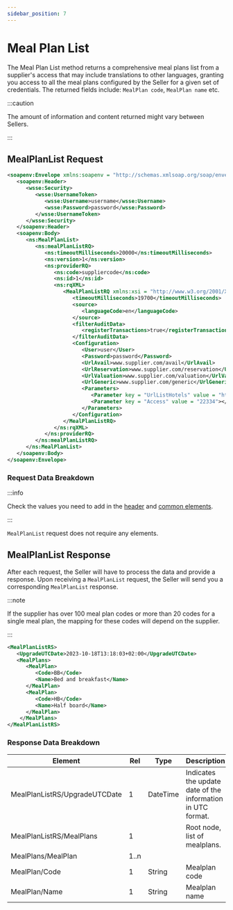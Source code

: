 ```yaml
---
sidebar_position: 7
---
```


# Meal Plan List

The Meal Plan List method returns a comprehensive meal plans list from a supplier's access that may include translations to other languages, granting you access to all the meal plans configured by the Seller for a given set of credentials. The returned fields include: `MealPlan code`, `MealPlan name` etc.

:::caution

The amount of information and content returned might vary between Sellers.

:::

## MealPlanList Request

```xml
<soapenv:Envelope xmlns:soapenv = "http://schemas.xmlsoap.org/soap/envelope/" xmlns:ns = "http://schemas.xmltravelgate.com/hub/2012/06" xmlns:wsse = "http://docs.oasis-open.org/wss/2004/01/oasis-200401-wss-wssecurity-secext-1.0.xsd">
   <soapenv:Header>
      <wsse:Security>
         <wsse:UsernameToken>
            <wsse:Username>username</wsse:Username>
            <wsse:Password>password</wsse:Password>
         </wsse:UsernameToken>
      </wsse:Security>
   </soapenv:Header>
   <soapenv:Body>
      <ns:MealPlanList>
         <ns:mealPlanListRQ>
            <ns:timeoutMilliseconds>20000</ns:timeoutMilliseconds>
            <ns:version>1</ns:version>
            <ns:providerRQ>
               <ns:code>suppliercode</ns:code>
               <ns:id>1</ns:id>
               <ns:rqXML>
                  <MealPlanListRQ xmlns:xsi = "http://www.w3.org/2001/XMLSchema-instance" xmlns:xsd = "http://www.w3.org/2001/XMLSchema">
                     <timeoutMilliseconds>19700</timeoutMilliseconds>
                     <source>
                        <languageCode>en</languageCode>
                     </source>
                     <filterAuditData>
                        <registerTransactions>true</registerTransactions>
                     </filterAuditData>
                     <Configuration>
                        <User>user</User>
                        <Password>password</Password>
                        <UrlAvail>www.supplier.com/avail</UrlAvail>
                        <UrlReservation>www.supplier.com/reservation</UrlReservation>
                        <UrlValuation>www.supplier.com/valuation</UrlValuation>
                        <UrlGeneric>www.supplier.com/generic</UrlGeneric>
                        <Parameters>
                           <Parameter key = "UrlListHotels" value = "http://www.supplier.com/ListHotels"></Parameter>
                           <Parameter key = "Access" value = "22334"></Parameter>
                        </Parameters>
                     </Configuration>
                  </MealPlanListRQ>
               </ns:rqXML>
            </ns:providerRQ>
         </ns:mealPlanListRQ>
      </ns:MealPlanList>
   </soapenv:Body>
</soapenv:Envelope>
```

### Request Data Breakdown

:::info

Check the values you need to add in the [header](../making-requests/request-headers) and [common elements](../making-requests/common-elements).

:::

`MealPlanList` request does not require any elements. 

## MealPlanList Response

After each request, the Seller will have to process the data and provide a response. Upon receiving a `MealPlanList` request, the Seller will send you a corresponding `MealPlanList` response.

:::note

If the supplier has over 100 meal plan codes or more than 20 codes for a single meal plan, the mapping for these codes will depend on the supplier.

:::

```xml
<MealPlanListRS>
   <UpgradeUTCDate>2023-10-18T13:18:03+02:00</UpgradeUTCDate>
   <MealPlans>
      <MealPlan>
         <Code>BB</Code>
         <Name>Bed and breakfast</Name>
      </MealPlan>
      <MealPlan>
         <Code>HB</Code>
         <Name>Half board</Name>
      </MealPlan>
    </MealPlans>
</MealPlanListRS>
```

### Response Data Breakdown

| Element                       | Rel  | Type     | Description                                                 |
|-------------------------------|------|----------|-------------------------------------------------------------|
| MealPlanListRS/UpgradeUTCDate | 1    | DateTime | Indicates the update date of the information in UTC format. |
| MealPlanListRS/MealPlans      | 1    |          | Root node, list of mealplans.                               |
| MealPlans/MealPlan            | 1..n |          |                                                             |
| MealPlan/Code                 | 1    | String   | Mealplan code                                               |
| MealPlan/Name                 | 1    | String   | Mealplan name                                               |
